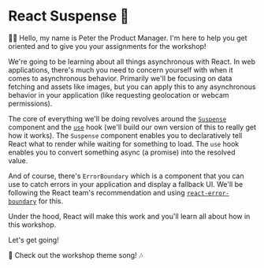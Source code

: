 # React Suspense 🔀

<EpicVideo url="https://www.epicreact.dev/workshops/react-suspense/react-suspense-intro" />

👨‍💼 Hello, my name is Peter the Product Manager. I'm here to help you get
oriented and to give you your assignments for the workshop!

We're going to be learning about all things asynchronous with React. In web
applications, there's much you need to concern yourself with when it comes to
asynchronous behavior. Primarily we'll be focusing on data fetching and assets
like images, but you can apply this to any asynchronous behavior in your
application (like requesting geolocation or webcam permissions).

The core of everything we'll be doing revolves around the
[`Suspense`](https://react.dev/reference/react/Suspense) component and the
[`use`](https://react.dev/reference/react/use) hook (we'll build our own
version of this to really get how it works). The `Suspense` component
enables you to declaratively tell React what to render while waiting for
something to load. The `use` hook enables you to convert something async (a
promise) into the resolved value.

And of course, there's `ErrorBoundary` which is a component that you can use to
catch errors in your application and display a fallback UI. We'll be following
the React team's recommendation and using
[`react-error-boundary`](https://npm.im/react-error-boundary) for this.

Under the hood, React will make this work and you'll learn all about how in this
workshop.

Let's get going!

🎵 Check out the workshop theme song! 🎶

<VideoEmbed
	title="Epic React: React Suspense Theme Song"
	url="https://www.youtube.com/embed/mYX65QSSxYE?list=PLV5CVI1eNcJieZkL_q7M48PwEpeNT-sL1&rel=0"
/>
